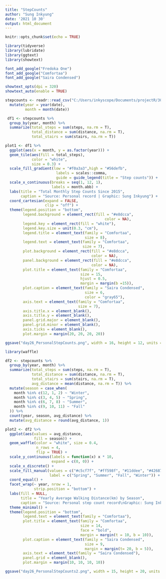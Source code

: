 ```yaml
---
title: "StepCounts"
author: "Sung Inkyung"
date: '2021 10 30'
output: html_document
---
```


```r
knitr::opts_chunk$set(echo = TRUE)
```

```r
library(tidyverse)
library(lubridate)
library(ggtext)
library(showtext)

font_add_google("Fredoka One")
font_add_google("Comfortaa")
font_add_google("Saira Condensed")

showtext_opts(dpi = 320)
showtext_auto(enable = TRUE)
```


```r
stepcounts <- readr::read_csv("C:/Users/inkyscope/Documents/projectR/30DayChartChallenge/data/inkystepcounts.csv")%>% 
  mutate(year = year(date),
         month = month(date)) 
```


```r
 df1 <- stepcounts %>% 
  group_by(year, month) %>% 
  summarize(total_steps = sum(steps, na.rm = T),
            total_distance = sum(distance, na.rm = T),
            total_stairs = sum(stairs, na.rm = T)) 

plot1 <- df1 %>% 
  ggplot(aes(x = month, y = as.factor(year))) +
  geom_tile(aes(fill = total_steps),
            color = "white",
            size = 0.3) +
  scale_fill_gradient(low = "#f0a3a3",high = "#56defb",
                       labels = scales::comma,
                       guide = guide_legend(title = "Step counts")) + 
  scale_x_continuous(breaks = seq(1, 12, 1),
                     labels = month.abb) +
  labs(title = "Total Monthly Step Counts Since 2015",
       caption = "Source: Personal record | Graphic: Sung Inkyung") +
  coord_cartesian(expand = FALSE,
                  clip = "off") +
  theme(legend.position = "bottom",
        legend.background = element_rect(fill = "#e8dcca",
                                             color = NA),
        legend.key = element_rect(fill = "white"),
        legend.key.size = unit(0.3, "cm"),
        legend.title = element_text(family = "Comfortaa",
                                    size = 8),
        legend.text = element_text(family = "Comfortaa",
                                   size = 7),
        plot.background = element_rect(fill = "#e8dcca",
                                       color = NA),
        panel.background = element_rect(fill = "#e8dcca",
                                       color = NA),
        plot.title = element_text(family = "Comfortaa",
                                  size = 15, 
                                  hjust = 0.5,
                                  margin = margin(b =15)),
        plot.caption = element_text(family = "Saira Condensed",
                                    size = 6,
                                    color = "gray65"),
        axis.text = element_text(family = "Comfortaa",
                                 size = 7),
        axis.title.x = element_blank(),
        axis.title.y = element_blank(),
        panel.grid.major = element_blank(),
        panel.grid.minor = element_blank(),
        axis.ticks = element_blank(),
        plot.margin = margin(20, 20, 20, 20))

ggsave("day26_PersonalStepCounts.png", width = 16, height = 12, units = "cm")
```

```r
library(waffle)

df2 <- stepcounts %>% 
  group_by(year, month) %>% 
  summarize(total_steps = sum(steps, na.rm = T),
            total_distance = sum(distance, na.rm = T),
            total_stairs = sum(stairs, na.rm = T),
            avg_distance = mean(distance, na.rm = T)) %>%
  mutate(season = case_when(
    month %in% c(12, 1, 2) ~ "Winter",
    month %in% c(3, 4, 5) ~ "Spring",
    month %in% c(6, 7, 8) ~ "Summer",
    month %in% c(9, 10, 11) ~ "Fall"
  )) %>% 
  count(year, season, avg_distance) %>% 
  mutate(avg_distance = round(avg_distance, 1)) 

plot2 <- df2 %>% 
  ggplot(aes(values = avg_distance,
             fill = season)) +
  geom_waffle(color = "white", size = 0.4, 
              n_rows = 4, 
              flip = TRUE) +
  scale_y_continuous(labels = function(x) x * 10,
                     expand = c(0, 0)) +
  scale_x_discrete() +
  scale_fill_manual(values = c("#c5cf7f", "#ff598f", "#11ddee", "#42687c"),
                    label = c("Spring", "Summer", "Fall", "Winter")) +
  coord_equal() +
  facet_wrap(~ year, nrow = 1, 
             strip.position = "bottom") +
  labs(fill = NULL,
       title = "Yearly Average Walking Distance(km) by Season",
       caption = "Source: Personal step count record\nGraphic: Sung Inkyung") +
  theme_minimal() +
  theme(legend.position = "bottom",
        legend.text = element_text(family = "Comfortaa"),
        plot.title = element_text(family = "Comfortaa",
                                  size = 14, 
                                  face = "bold", 
                                  margin = margin(t = 10, b = 10)),
        plot.caption = element_text(family = "Saira Condensed",
                                    size = 9,
                                    margin = margin(t= 20, b = 5)),
        axis.text = element_text(family = "Saira Condensed"),
        panel.grid = element_blank(),
        plot.margin = margin(10, 10, 10, 10))

ggsave("day26_PersonalStepCounts2.png", width = 15, height = 20, units = "cm")
```

